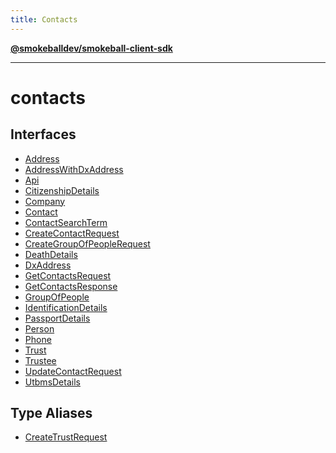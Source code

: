 ```yaml
---
title: Contacts
---
```

[**@smokeballdev/smokeball-client-sdk**](../../../README.md)

***

# contacts

## Interfaces

- [Address](interfaces/Address.md)
- [AddressWithDxAddress](interfaces/AddressWithDxAddress.md)
- [Api](interfaces/Api.md)
- [CitizenshipDetails](interfaces/CitizenshipDetails.md)
- [Company](interfaces/Company.md)
- [Contact](interfaces/Contact.md)
- [ContactSearchTerm](interfaces/ContactSearchTerm.md)
- [CreateContactRequest](interfaces/CreateContactRequest.md)
- [CreateGroupOfPeopleRequest](interfaces/CreateGroupOfPeopleRequest.md)
- [DeathDetails](interfaces/DeathDetails.md)
- [DxAddress](interfaces/DxAddress.md)
- [GetContactsRequest](interfaces/GetContactsRequest.md)
- [GetContactsResponse](interfaces/GetContactsResponse.md)
- [GroupOfPeople](interfaces/GroupOfPeople.md)
- [IdentificationDetails](interfaces/IdentificationDetails.md)
- [PassportDetails](interfaces/PassportDetails.md)
- [Person](interfaces/Person.md)
- [Phone](interfaces/Phone.md)
- [Trust](interfaces/Trust.md)
- [Trustee](interfaces/Trustee.md)
- [UpdateContactRequest](interfaces/UpdateContactRequest.md)
- [UtbmsDetails](interfaces/UtbmsDetails.md)

## Type Aliases

- [CreateTrustRequest](type-aliases/CreateTrustRequest.md)
